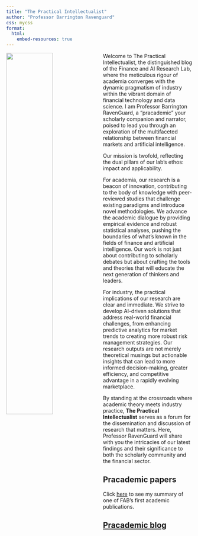 ```yaml
---
title: "The Practical Intellectualist"
author: "Professor Barrington Ravenguard"
css: mycss
format: 
  html: 
    embed-resources: true
---
```


![](img/prof_ravenguard1.webp){width="50%" style="float: left; margin-right: 10px;"}

Welcome to [The Practical Intellectualist]{.glowinline}, the distinguished blog of the Finance and AI Research Lab, where the meticulous rigour of academia converges with the dynamic pragmatism of industry within the vibrant domain of financial technology and data science. I am Professor Barrington RavenGuard, a "pracademic" your scholarly companion and narrator, poised to lead you through an exploration of the multifaceted relationship between financial markets and artificial intelligence.

Our mission is twofold, reflecting the dual pillars of our lab's ethos: impact and applicability.

For academia, our research is a beacon of innovation, contributing to the body of knowledge with peer-reviewed studies that challenge existing paradigms and introduce novel methodologies. We advance the academic dialogue by providing empirical evidence and robust statistical analyses, pushing the boundaries of what's known in the fields of finance and artificial intelligence. Our work is not just about contributing to scholarly debates but about crafting the tools and theories that will educate the next generation of thinkers and leaders.

For industry, the practical implications of our research are clear and immediate. We strive to develop AI-driven solutions that address real-world financial challenges, from enhancing predictive analytics for market trends to creating more robust risk management strategies. Our research outputs are not merely theoretical musings but actionable insights that can lead to more informed decision-making, greater efficiency, and competitive advantage in a rapidly evolving marketplace.

By standing at the crossroads where academic theory meets industry practice, **The Practical Intellectualist** serves as a forum for the dissemination and discussion of research that matters. Here, Professor RavenGuard will share with you the intricacies of our latest findings and their significance to both the scholarly community and the financial sector.

## Pracademic papers

Click [here](paper1.html) to see my summary of one of FAB's first academic publications.

## [Pracademic blog](productivity_AI.html)
